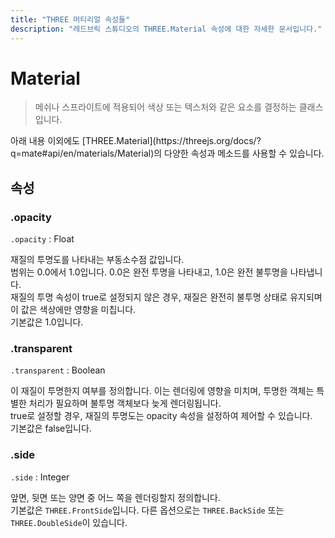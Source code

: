 ```yaml
---
title: "THREE 머티리얼 속성들"
description: "레드브릭 스튜디오의 THREE.Material 속성에 대한 자세한 문서입니다."
---
```


# Material

> 메쉬나 스프라이트에 적용되어 색상 또는 텍스처와 같은 요소를 결정하는 클래스입니다.

<Callout type="info">
    아래 내용 이외에도 [THREE.Material](https://threejs.org/docs/?q=mate#api/en/materials/Material)의 다양한 속성과 메소드를 사용할 수 있습니다.
</Callout>

## 속성

### .opacity

`.opacity` : Float

재질의 투명도를 나타내는 부동소수점 값입니다.  
범위는 0.0에서 1.0입니다. 0.0은 완전 투명을 나타내고, 1.0은 완전 불투명을 나타냅니다.  
재질의 투명 속성이 true로 설정되지 않은 경우, 재질은 완전히 불투명 상태로 유지되며 이 값은 색상에만 영향을 미칩니다.  
기본값은 1.0입니다.

### .transparent

`.transparent` : Boolean

이 재질이 투명한지 여부를 정의합니다. 이는 렌더링에 영향을 미치며, 투명한 객체는 특별한 처리가 필요하며 불투명 객체보다 늦게 렌더링됩니다.  
true로 설정할 경우, 재질의 투명도는 opacity 속성을 설정하여 제어할 수 있습니다.  
기본값은 false입니다.

### .side

`.side` : Integer

앞면, 뒷면 또는 양면 중 어느 쪽을 렌더링할지 정의합니다.  
기본값은 `THREE.FrontSide`입니다. 다른 옵션으로는 `THREE.BackSide` 또는 `THREE.DoubleSide`이 있습니다.
